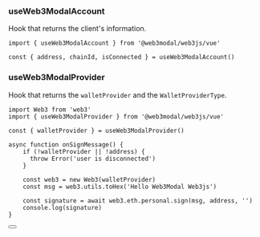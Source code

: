 
### useWeb3ModalAccount

Hook that returns the client's information.

```tsx
import { useWeb3ModalAccount } from '@web3modal/web3js/vue'

const { address, chainId, isConnected } = useWeb3ModalAccount()
```

### useWeb3ModalProvider

Hook that returns the `walletProvider` and the `WalletProviderType`.

```tsx
import Web3 from 'web3'
import { useWeb3ModalProvider } from '@web3modal/web3js/vue'

const { walletProvider } = useWeb3ModalProvider()

async function onSignMessage() {
    if (!walletProvider || !address) {
      throw Error('user is disconnected')
    }

    const web3 = new Web3(walletProvider)
    const msg = web3.utils.toHex('Hello Web3Modal Web3js')

    const signature = await web3.eth.personal.sign(msg, address, '')
    console.log(signature)
}
```

<Button name="Learn More" url="https://docs.web3js.org/" />